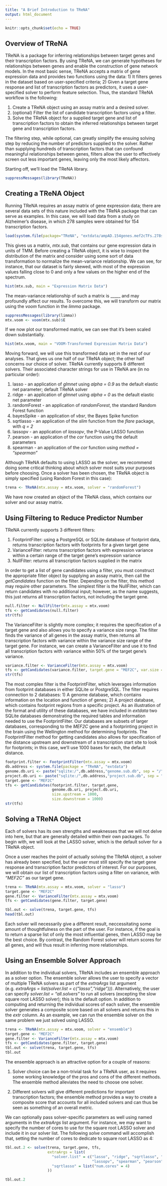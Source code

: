 ```yaml
---
title: "A Brief Introduction to TReNA"
output: html_document
---
```


```r
knitr::opts_chunk$set(echo = TRUE)
```

## Overview of TReNA

TReNA is a package for inferring relationships between target genes and their transcription factors. By using TReNA, we can generate hypotheses for relationships between genes and enable the construction of gene network models. In the most basic sense, TReNA accepts a matrix of gene expression data and provides two functions using the data: 1) It filters genes in the dataset based on user-specified criteria; 2) Given a target gene response and list of transcription factors as predictors, it uses a user-specified solver to perform feature selection. Thus, the standard TReNA workflow is the following:

1. Create a TReNA object using an assay matrix and a desired solver.
2. (optional) Filter the list of candidate transcription factors using a filter. 
3. Solve the TReNA object for a supplied target gene and list of transcription factors to obtain the inferred relationships between target gene and transcription factors. 

The filtering step, while optional, can greatly simplify the ensuing solving step by reducing the number of predictors supplied to the solver. Rather than supplying hundreds of transcription factors that can confound meaningful relationships between genes, filters allow the user to effectively screen out less important genes, leaving only the most likely affectors. 

Starting off, we'll load the TReNA library.

```r
suppressMessages(library(TReNA))
```

## Creating a TReNA Object

Running TReNA requires an assay matrix of gene expression data; there are several data sets of this nature included with the TReNA package that can serve as examples. In this case, we will load data from a study on Alzheimer's disease, in which 278 samples were obtained for 154 transcription factors.

```r
load(system.file(package="TReNA", "extdata/ampAD.154genes.mef2cTFs.278samples.RData"))
```

This gives us a matrix, *mtx.sub*, that contains our gene expression data in units of TMM. Before creating a TReNA object, it is wise to inspect the distribution of the matrix and consider using some sort of data transformation to normalize the mean-variance relationship. We can see, for instance, that our dataset is fairly skewed, with most of the expression values falling close to 0 and only a few values on the higher end of the spectrum.

```r
hist(mtx.sub, main = "Expression Matrix Data")
```

The mean-variance relationship of such a matrix is _____ and may profoundly affect our results. To overcome this, we will transform our matrix using the *voom* function in the *limma* package.

```r
suppressMessages(library(limma))
mtx.voom <- voom(mtx.sub)$E
```

If we now plot our transformed matrix, we can see that it's been scaled down substantially.

```r
hist(mtx.voom, main = "VOOM-Transformed Expression Matrix Data")
```

Moving forward, we will use this transformed data set in the rest of our analyses. That gives us one half of our TReNA object; the other half concerns our choice of solver. TReNA currently supports 8 different solvers. Their associated character strings for use in TReNA are (in no particular order):

1. lasso - an application of *glmnet* using *alpha = 0.9* as the default elastic net parameter; default TReNA solver
2. ridge - an application of *glmnet* using *alpha = 0* as the default elastic net parameter
3. randomForest - an application of *randomForest*, the standard Random Forest function
4. bayesSpike - an application of *vbsr*, the Bayes Spike function
5. sqrtlasso - an application of the *slim* function from the *flare* package, with *q = 2*
6. lassopv - an application of *lassopv*, the P-Value LASSO function
7. pearson - an application of the *cor* function using the default parameters
8. spearman - an application of the *cor* function using *method = "spearman"*

Although TReNA defaults to using LASSO as the solver, we recommend doing some critical thinking about which solver most suits your purposes before choosing. Once a solver has been chosen, the TReNA object is simply specified (using Random Forest in this case):

```r
trena <- TReNA(mtx.assay = mtx.voom, solver = "randomForest")
```

We have now created an object of the TReNA class, which contains our solver and our assay matrix. 

## Using Filtering to Reduce Predictor Number

TReNA currently supports 3 different filters:

1. FootprintFilter: using a PostgreSQL or SQLite database of footprint data, returns transcription factors with footprints for a given target gene
2. VarianceFilter: returns transcription factors with expression variance within a certain range of the target gene's expression variance
3. NullFilter: returns all transcription factors supplied in the matrix

In order to get a list of gene candidates using a filter, you must construct the appropriate filter object by supplying an assay matrix, then call the *getCandidates* function on the filter. Depending on the filter, this method may require other parameters. The simplest filter is the NullFilter, which can return candidates with no additional input; however, as the name suggests, this just returns all transcription factors, not including the target gene.

```r

null.filter <- NullFilter(mtx.assay = mtx.voom)
tfs <- getCandidates(null.filter)
str(tfs)

````

The VarianceFilter is slightly more complex; it requires the specification of a target gene and also allows you to specify a variance size range. The filter finds the variance of all genes in the assay matrix, then returns all transcription factors with variance within the variance size range of the target gene. For instance, we can create a VarianceFilter and use it to find all transcription factors with variance within 50% of the target gene's variance.

```r

variance.filter <- VarianceFilter(mtx.assay = mtx.voom)
tfs <- getCandidates(variance.filter, target.gene = "MEF2C", var.size = 0.5)
str(tfs)

```

The most complex filter is the FootprintFilter, which leverages information from footprint databases in either SQLite or PostgreSQL. The filter requires connection to 2 databases: 1) A genome database, which contains information on the location and function of genes; 2) A project database, which contains footprint regions from a specific project. As an illustration of the format and utility of these databases, we have included in *extdata* two SQLite databases demonstrating the required tables and information needed to use the FootprintFilter. Our databases are subsets of larger databases, corresponding to the *MEF2C* gene and a footprinting project in the brain using the Wellington method for determining footprints. The FootprintFilter method for getting candidates also allows for specification of the distance upstream and downstream of a transcription start site to look for footprints; in this case, we'll use 1000 bases for each, the default distance.

```r
footprint.filter <- FootprintFilter(mtx.assay = mtx.voom)
db.address <- system.file(package = "TReNA", "extdata")
genome.db.uri <- paste("sqlite:/",db.address,"genome.sub.db", sep = "/")
project.db.uri <- paste("sqlite:/",db.address,"project.sub.db", sep = "/")
target.gene <- "MEF2C"
tfs <- getCandidates(footprint.filter, target.gene,
                     genome.db.uri, project.db.uri,
                     size.upstream = 1000,
                     size.downstream = 1000)
str(tfs)
```


## Solving a TReNA Object

Each of solvers has its own strengths and weaknesses that we will not delve into here, but that are generally detailed within their own packages. To begin with, we will look at the LASSO solver, which is the default solver for a TReNA object. 

Once a user reaches the point of actually solving the TReNA object, a solver has already been specified, but the user must still specify the target gene response and transcription factor predictors of interest. For our purposes, we will obtain our list of transcription factors using a filter on variance, with *"MEF2C"* as our target gene. 

```r

trena <- TReNA(mtx.assay = mtx.voom, solver = "lasso")
target.gene <- "MEF2C"
gene.filter <- VarianceFilter(mtx.assay = mtx.voom)
tfs <- getCandidates(gene.filter, target.gene)

tbl.out <- solve(trena, target.gene, tfs)
head(tbl.out)

```

Each solver will necessarily give a different result, neccessitating some amount of thoughtfulness on the part of the user. For instance, if the goal is to return a sparse list of only the most influential genes, then LASSO may be the best choice. By contrast, the Random Forest solver will return scores for all genes, and will thus result in inferring more relationships.  

## Using an Ensemble Solver Approach

In addition to the individual solvers, TReNA includes an ensemble approach as a solver option. The ensemble solver allows the user to specify a vector of multiple TReNA solvers as part of the *extraArgs* list argument (e.g. *extraArgs = list(solver.list = c("lasso","ridge")))*. Alternatively, the user can specify *solver.list = "all.solvers"* to run all solvers (excepting the slow square root LASSO solver); this is the default option. In addition to computing and returning the individual scores of each solver, the ensemble solver generates a composite score based on all solvers and returns this in the *extr* column. As an example, we can run the ensemble solver on the same problem we just solved using LASSO. 

```r
trena <- TReNA(mtx.assay = mtx.voom, solver = "ensemble")
target.gene <- "MEF2C"
gene.filter <- VarianceFilter(mtx.assay = mtx.voom)
tfs <- getCandidates(gene.filter, target.gene)
tbl.out <- solve(trena, target.gene, tfs)
tbl.out
```

The ensemble approach is an attractive option for a couple of reasons:

1. Solver choice can be a non-trivial task for a TReNA user, as it requires some working knowledge of the pros and cons of the different methods. The ensemble method alleviates the need to choose one solver. 

2. Different solvers will give different predictions for important transcription factors; the ensemble method provides a way to create a composite score that accounts for all included solvers and can thus be seen as something of an overall metric. 

We can optionally pass solver-specific parameters as well using named arguments in the *extraArgs* list argument. For instance, we may want to specify the number of cores to use for the square root LASSO solver and include it in our solver list. The following *solve* command will accomplish that, setting the number of cores to dedicate to square root LASSO as 4:

```r

tbl.out.2 <- solve(trena, target.gene, tfs, 
                   extraArgs = list(
                     "solver.list" = c("lasso", "ridge", "sqrtlasso", "randomForest",
                                       "lassopv", "spearman", "pearson"),
                     "sqrtlasso" = list("num.cores" = 4)
                   ))

tbl.out.2
```


